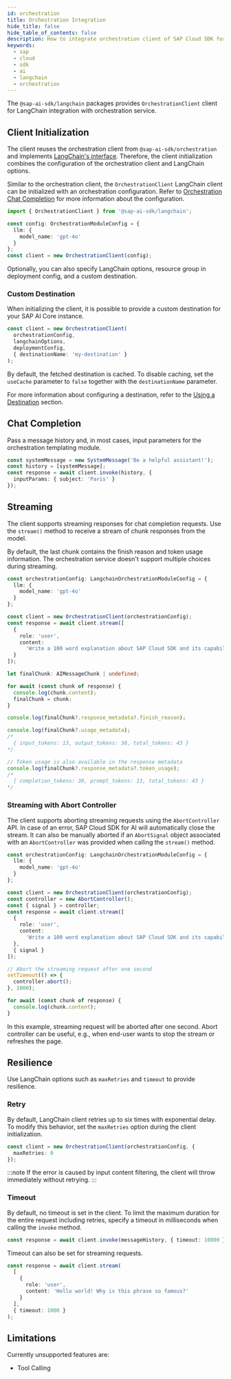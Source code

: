 ```yaml
---
id: orchestration
title: Orchestration Integration
hide_title: false
hide_table_of_contents: false
description: How to integrate orchestration client of SAP Cloud SDK for AI into LangChain.
keywords:
  - sap
  - cloud
  - sdk
  - ai
  - langchain
  - orchestration
---
```


The `@sap-ai-sdk/langchain` packages provides `OrchestrationClient` client for LangChain integration with orchestration service.

## Client Initialization

The client reuses the orchestration client from `@sap-ai-sdk/orchestration` and implements [LangChain's interface](https://js.langchain.com/docs/introduction).
Therefore, the client initialization combines the configuration of the orchestration client and LangChain options.

Similar to the orchestration client, the `OrchestrationClient` LangChain client can be initialized with an orchestration configuration.
Refer to [Orchestration Chat Completion](../orchestration/chat-completion) for more information about the configuration.

```ts
import { OrchestrationClient } from '@sap-ai-sdk/langchain';

const config: OrchestrationModuleConfig = {
  llm: {
    model_name: 'gpt-4o'
  }
};
const client = new OrchestrationClient(config);
```

Optionally, you can also specify LangChain options, resource group in deployment config, and a custom destination.

### Custom Destination

When initializing the client, it is possible to provide a custom destination for your SAP AI Core instance.

```ts
const client = new OrchestrationClient(
  orchestrationConfig,
  langchainOptions,
  deploymentConfig,
  { destinationName: 'my-destination' }
);
```

By default, the fetched destination is cached.
To disable caching, set the `useCache` parameter to `false` together with the `destinationName` parameter.

For more information about configuring a destination, refer to the [Using a Destination](../connecting-to-ai-core#using-a-destination) section.

## Chat Completion

Pass a message history and, in most cases, input parameters for the orchestration templating module.

```ts
const systemMessage = new SystemMessage('Be a helpful assistant!');
const history = [systemMessage];
const response = await client.invoke(history, {
  inputParams: { subject: 'Paris' }
});
```

## Streaming

The client supports streaming responses for chat completion requests.
Use the `stream()` method to receive a stream of chunk responses from the model.

By default, the last chunk contains the finish reason and token usage information.
The orchestration service doesn't support multiple choices during streaming.

```ts
const orchestrationConfig: LangchainOrchestrationModuleConfig = {
  llm: {
    model_name: 'gpt-4o'
  }
};

const client = new OrchestrationClient(orchestrationConfig);
const response = await client.stream([
  {
    role: 'user',
    content:
      'Write a 100 word explanation about SAP Cloud SDK and its capabilities'
  }
]);

let finalChunk: AIMessageChunk | undefined;

for await (const chunk of response) {
  console.log(chunk.content);
  finalChunk = chunk;
}

console.log(finalChunk?.response_metadata?.finish_reason);

console.log(finalChunk?.usage_metadata);
/*
  { input_tokens: 13, output_tokens: 30, total_tokens: 43 }
*/

// Token usage is also available in the response metadata
console.log(finalChunk?.response_metadata?.token_usage);
/*
  { completion_tokens: 30, prompt_tokens: 13, total_tokens: 43 }
*/
```

### Streaming with Abort Controller

The client supports aborting streaming requests using the `AbortController` API.
In case of an error, SAP Cloud SDK for AI will automatically close the stream.
It can also be manually aborted if an `AbortSignal` object associated with an `AbortController` was provided when calling the `stream()` method.

```ts
const orchestrationConfig: LangchainOrchestrationModuleConfig = {
  llm: {
    model_name: 'gpt-4o'
  }
};

const client = new OrchestrationClient(orchestrationConfig);
const controller = new AbortController();
const { signal } = controller;
const response = await client.stream([
  {
    role: 'user',
    content:
      'Write a 100 word explanation about SAP Cloud SDK and its capabilities'
  },
  { signal }
]);

// Abort the streaming request after one second
setTimeout(() => {
  controller.abort();
}, 1000);

for await (const chunk of response) {
  console.log(chunk.content);
}
```

In this example, streaming request will be aborted after one second. 
Abort controller can be useful, e.g., when end-user wants to stop the stream or refreshes the page.

## Resilience

Use LangChain options such as `maxRetries` and `timeout` to provide resilience.

### Retry

By default, LangChain client retries up to six times with exponential delay.
To modify this behavior, set the `maxRetries` option during the client initialization.

```ts
const client = new OrchestrationClient(orchestrationConfig, {
  maxRetries: 0
});
```

:::note
If the error is caused by input content filtering, the client will throw immediately without retrying.
:::

### Timeout

By default, no timeout is set in the client.
To limit the maximum duration for the entire request including retries, specify a timeout in milliseconds when calling the `invoke` method.

```ts
const response = await client.invoke(messageHistory, { timeout: 10000 });
```

Timeout can also be set for streaming requests.

```ts
const response = await client.stream(
  [
    {
      role: 'user',
      content: 'Hello world! Why is this phrase so famous?'
    }
  ],
  { timeout: 1000 }
);
```

## Limitations

Currently unsupported features are:

- Tool Calling
